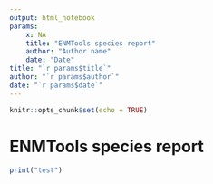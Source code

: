 ```yaml
---
output: html_notebook
params: 
    x: NA
    title: "ENMTools species report"
    author: "Author name"
    date: "Date"
title: "`r params$title`"
author: "`r params$author`"
date: "`r params$date`"
---
```


```r
knitr::opts_chunk$set(echo = TRUE)
```

# ENMTools species report

```r
print("test")
```

